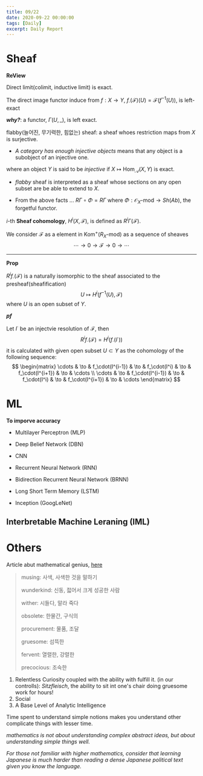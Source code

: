 ```yaml
---
title: 09/22
date: 2020-09-22 00:00:00
tags: [Daily]
excerpt: Daily Report
---
```


# Sheaf

__ReView__

Direct limit(colimit, inductive limit) is exact.

The direct image functor induce from $f:X \to Y$, $f_\cdot (\mathcal{F})(U) = \mathcal{F}(f^{-1}(U))$, is left-exact

___why?___: a functor, $\Gamma(U, \_ )$, is left exact.

flabby(늘어진, 무기력한, 힘없는) sheaf: a sheaf whoes restriction maps from $X$ is surjective.

* _A category has enough injective objects_ means that any object is a subobject of an injective one.

where an object $Y$ is said to be _injective_ if $X \mapsto \text{Hom}_\mathscr{A}(X, Y)$ is exact.

* _flabby_ sheaf is interpreted as a sheaf whose sections on any open subset are be able to extend to $X$. 

* From the above facts ... $R\Gamma \circ \Phi = R\Gamma$ where $\Phi: \mathscr{O}_X\text{-mod} \to Sh(Ab)$, the forgetful functor.

$i$-th __Sheaf cohomology__, $H^i(X, \mathcal{F})$, is defined as $R^i \Gamma(\mathcal{F})$.

We consider $\mathcal{F}$ as a element in $\text{Kom}^+(R_X\text{-mod})$ as a sequence of sheaves
$$
\cdots \to 0 \to \mathcal{F} \to 0 \to \cdots 
$$

---

__Prop__

$R^i f_\cdot (\mathcal{F})$ is a naturally isomorphic to the sheaf associated to the presheaf(sheafification)
$$
U \mapsto H^i(f^{-1}(U), \mathcal{F})
$$
where $U$ is an open subset of $Y$.

___pf___

Let $I^\cdot$ be an injectvie resolution of $\mathcal{F}$, then
$$
R^if_\cdot(\mathcal{F}) = H^i(f_\cdot(I^\cdot))
$$
it is calculated with given open subset $U \subset Y$ as the cohomology of the following sequence:
$$
\begin{matrix}
\cdots & \to & f_\cdot(I^{i-1}) & \to & f_\cdot(I^i) & \to & f_\cdot(I^{i+1}) & \to & \cdots \\
\cdots & \to & f_\cdot(I^{i-1}) & \to & f_\cdot(I^i) & \to & f_\cdot(I^{i+1}) & \to & \cdots
\end{matrix}
$$


# ML

__To imporve accuracy__

* Multilayer Perceptron (MLP)

* Deep Belief Network (DBN)

* CNN

* Recurrent Neural Network (RNN)

* Bidirection Recurrent Neural Network (BRNN)

* Long Short Term Memory (LSTM)

* Inception (GoogLeNet)

## Interbretable Machine Leraning (IML)

# Others

Article abut mathematical genius, [here](https://deconstructinggenius.wordpress.com/)

> musing: 사색, 사색한 것을 말하기
>
> wunderkind: 신동, 젋어서 크게 성공한 사람
>
> wither: 시들다, 말라 죽다
>
> obsolete: 한물간, 구식의
>
> procurement: 물품, 조달
>
> gruesome: 섬뜩한
>
> fervent: 열렬한, 강렬한
>
> precocious: 조숙한

1. Relentless Curiosity coupled with the ability with fulfill it. (in our controlls): _Sitzfleisch_, the ability to sit int one's chair doing gruesome work for hours!
2. Social
3. A Base Level of Analytic Intelligence

Time spent to understand simple notions makes you understand other complicate things with lesser time.

_mathematics is not about understanding complex abstract ideas, but about understanding simple things well._

_For those not familiar with higher mathematics, consider that learning Japanese is much harder than reading a dense Japanese political text given you know the language._
